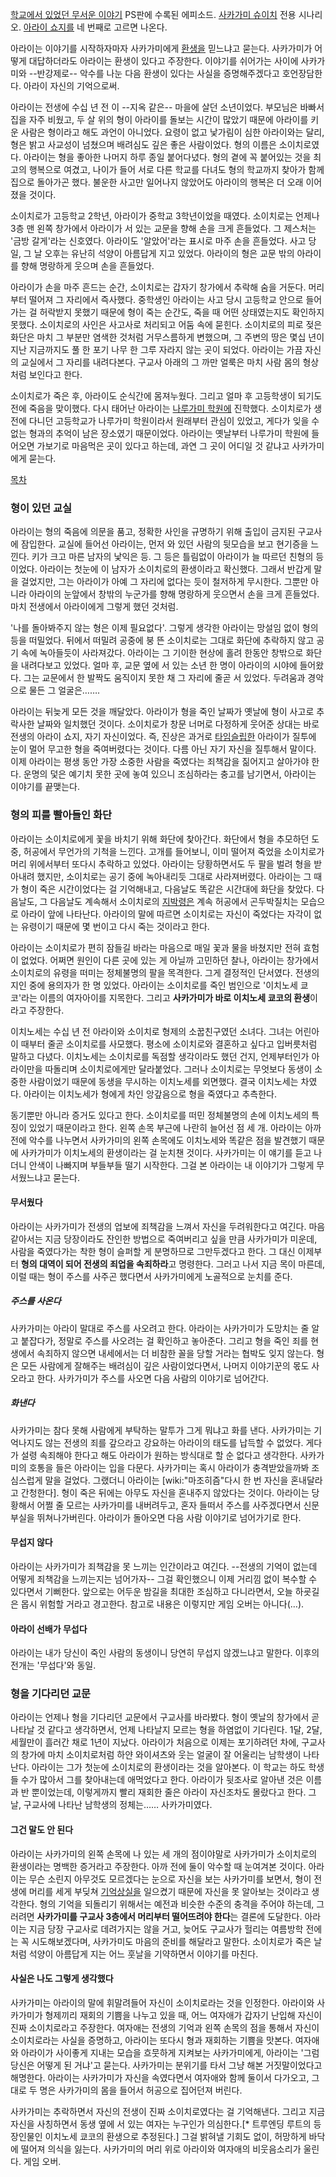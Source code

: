 [[학교에서 있었던 무서운 이야기]] PS판에 수록된 에피소드. [[사카가미 슈이치]] 전용 시나리오. [[아라이 쇼지]]를 네 번째로 고르면 나온다.

아라이는 이야기를 시작하자마자 사카가미에게 [[환생]]을 믿느냐고 묻는다. 사카가미가 어떻게 대답하더라도 아라이는 환생이  있다고 주장한다. 이야기를 쉬어가는 사이에 사카가미와 --반강제로-- 악수를 나눈 다음 환생이 있다는 사실을 증명해주겠다고 호언장담한다. 아라이 자신의 기억으로써.

아라이는 전생에 수십 년 전 이 --지옥 같은-- 마을에 살던 소년이었다. 부모님은 바빠서 집을 자주 비웠고, 두 살 위의 형이 아라이를 돌보는 시간이 많았기 때문에 아라이를 키운 사람은 형이라고 해도 과언이 아니었다. 요령이 없고 낯가림이 심한 아라이와는 달리, 형은 밝고 사교성이 넘쳤으며 배려심도 깊은 좋은 사람이었다. 형의 이름은 소이치로였다. 아라이는 형을 좋아한 나머지 하루 종일 붙어다녔다. 형의 곁에 꼭 붙어있는 것을 최고의 행복으로 여겼고, 나이가 들어 서로 다른 학교를 다녀도 형의 학교까지 찾아가 함께 집으로 돌아가곤 했다. 불운한 사고만 일어나지 않았어도 아라이의 행복은 더 오래 이어졌을 것이다.

소이치로가 고등학교 2학년, 아라이가 중학교 3학년이었을 때였다. 소이치로는 언제나 3층 맨 왼쪽 창가에서 아라이가 서 있는 교문을 향해 손을 크게 흔들었다. 그 제스처는 '금방 갈게'라는 신호였다. 아라이도 '알았어'라는 표시로 마주 손을 흔들었다. 사고 당일, 그 날 오후는 유난히 석양이 아름답게 지고 있었다. 아라이의 형은 교문 밖의 아라이를 향해 명랑하게 웃으며 손을 흔들었다.

아라이가 손을 마주 흔드는 순간, 소이치로는 갑자기 창가에서 추락해 숨을 거둔다. 머리부터 떨어져 그 자리에서 즉사했다. 중학생인 아라이는 사고 당시 고등학교 안으로 들어가는 걸 허락받지 못했기 때문에 형이 죽는 순간도, 죽을 때 어떤 상태였는지도 확인하지 못했다. 소이치로의 사인은 사고사로 처리되고 어둠 속에 묻힌다. 소이치로의 피로 젖은 화단은 마치 그 부분만 염색한 것처럼 거무스름하게 변했으며, 그 주변의 땅은 몇십 년이 지난 지금까지도 풀 한 포기 나무 한 그루 자라지 않는 곳이 되었다. 아라이는 가끔 자신의 교실에서 그 자리를 내려다본다. 구교사 아래의 그 까만 얼룩은 마치 사람 몸의 형상처럼 보인다고 한다.

소이치로가 죽은 후, 아라이도 순식간에 몸져누웠다. 그리고 얼마 후 고등학생이 되기도 전에 죽음을 맞이했다. 다시 태어난 아라이는 [[나루가미 학원]]에 진학했다. 소이치로가 생전에 다니던 고등학교가 나루가미 학원이라서 원래부터 관심이 있었고, 게다가 잊을 수 없는 형과의 추억이 남은 장소였기 때문이었다. 아라이는 옛날부터 나루가미 학원에 들어오면 가보기로 마음먹은 곳이 있다고 하는데, 과연 그 곳이 어디일 것 같냐고 사카가미에게 묻는다.


[[목차]]
=== 형이 있던 교실 ===
아라이는 형의 죽음에 의문을 품고, 정확한 사인을 규명하기 위해 출입이 금지된 구교사에 잠입한다. 교실에 들어선 아라이는, 먼저 와 있던 사람의 뒷모습을 보고 현기증을 느낀다. 키가 크고 마른 남자의 낯익은 등. 그 등은 틀림없이 아라이가 늘 따르던 친형의 등이었다. 아라이는 첫눈에 이 남자가 소이치로의 환생이라고 확신했다. 그래서 반갑게 말을 걸었지만, 그는 아라이가 아예 그 자리에 없다는 듯이 철저하게 무시한다. 그뿐만 아니라 아라이의 눈앞에서 창밖의 누군가를 향해 명랑하게 웃으면서 손을 크게 흔들었다. 마치 전생에서 아라이에게 그렇게 했던 것처럼.

'나를 돌아봐주지 않는 형은 이제 필요없다'. 그렇게 생각한 아라이는 망설임 없이 형의 등을 떠밀었다. 뒤에서 떠밀려 공중에 붕 뜬 소이치로는 그대로 화단에 추락하지 않고 공기 속에 녹아들듯이 사라져갔다. 아라이는 그 기이한 현상에 홀려 한동안 창밖으로 화단을 내려다보고 있었다. 얼마 후, 교문 옆에 서 있는 소년 한 명이 아라이의 시야에 들어왔다. 그는 교문에서 한 발짝도 움직이지 못한 채 그 자리에 줄곧 서 있었다. 두려움과 경악으로 물든 그 얼굴은…….

아라이는 뒤늦게 모든 것을 깨달았다. 아라이가 형을 죽인 날짜가 옛날에 형이 사고로 추락사한 날짜와 일치했던 것이다. 소이치로가 창문 너머로 다정하게 웃어준 상대는 바로 전생의 아라이 쇼지, 자기 자신이었다. 즉, 진상은 과거로 [[타임슬립]]한 아라이가 질투에 눈이 멀어 무고한 형을 죽여버렸다는 것이다. 다름 아닌 자기 자신을 질투해서 말이다. 이제 아라이는 평생 동안 가장 소중한 사람을 죽였다는 죄책감을 짊어지고 살아가야 한다. 운명의 덫은 예기치 못한 곳에 놓여 있으니 조심하라는 충고를 남기면서, 아라이는 이야기를 끝맺는다.


=== 형의 피를 빨아들인 화단 ===
아라이는 소이치로에게 꽃을 바치기 위해 화단에 찾아간다. 화단에서 형을 추모하던 도중, 허공에서 무언가의 기척을 느낀다. 고개를 들어보니, 이미 떨어져 죽었을 소이치로가 머리 위에서부터 또다시 추락하고 있었다. 아라이는 당황하면서도 두 팔을 벌려 형을 받아내려 했지만, 소이치로는 공기 중에 녹아내리듯 그대로 사라져버렸다. 아라이는 그 때가 형이 죽은 시간이었다는 걸 기억해내고, 다음날도 똑같은 시간대에 화단을 찾았다. 다음날도, 그 다음날도 계속해서 소이치로의 [[지박령]]은 계속 허공에서 곤두박질치는 모습으로 아라이 앞에 나타난다. 아라이의 말에 따르면 소이치로는 자신이 죽었다는 자각이 없는 유령이기 때문에 몇 번이고 다시 죽는 것이라고 한다.

아라이는 소이치로가 편히 잠들길 바라는 마음으로 매일 꽃과 물을 바쳤지만 전혀 효험이 없었다. 어쩌면 원인이 다른 곳에 있는 게 아닐까 고민하던 찰나, 아라이는 창가에서 소이치로의 유령을 떠미는 정체불명의 팔을 목격한다. 그게 결정적인 단서였다. 전생의 지인 중에 용의자가 한 명 있었다. 아라이는 소이치로를 죽인 범인으로 '이치노세 쿄코'라는 이름의 여자아이를 지목한다. 그리고 '''사카가미가 바로 이치노세 쿄코의 환생'''이라고 주장한다.

이치노세는 수십 년 전 아라이와 소이치로 형제의 소꿉친구였던 소녀다. 그녀는 어린아이 때부터 줄곧 소이치로를 사모했다. 평소에 소이치로와 결혼하고 싶다고 입버릇처럼 말하고 다녔다. 이치노세는 소이치로를 독점할 생각이라도 했던 건지, 언제부터인가 아라이만을 따돌리며 소이치로에게만 달라붙었다. 그러나 소이치로는 무엇보다 동생이 소중한 사람이었기 때문에 동생을 무시하는 이치노세를 외면했다. 결국 이치노세는 차였다. 아라이는 이치노세가 형에게 차인 앙갚음으로 형을 죽였다고 추측한다.

동기뿐만 아니라 증거도 있다고 한다. 소이치로를 떠민 정체불명의 손에 이치노세의 특징이 있었기 때문이라고 한다. 왼쪽 손목 부근에 나란히 늘어선 점 세 개. 아라이는 아까 전에 악수를 나누면서 사카가미의 왼쪽 손목에도 이치노세와 똑같은 점을 발견했기 때문에 사카가미가 이치노세의 환생이라는 걸 눈치챈 것이다. 사카가미는 이 얘기를 듣고 나더니 안색이 나빠지며 부들부들 떨기 시작한다. 그걸 본 아라이는 내 이야기가 그렇게 무서웠느냐고 묻는다.

==== 무서웠다 ====
아라이는 사카가미가 전생의 업보에 죄책감을 느껴서 자신을 두려워한다고 여긴다. 마음 같아서는 지금 당장이라도 잔인한 방법으로 죽여버리고 싶을 만큼 사카가미가 미운데, 사람을 죽였다가는 착한 형이 슬퍼할 게 분명하므로 그만두겠다고 한다. 그 대신 이제부터 '''형의 대역이 되어 전생의 죄업을 속죄하라'''고 명령한다.
그러고 나서 지금 목이 마른데, 이럴 때는 형이 주스를 사주곤 했다면서 사카가미에게 노골적으로 눈치를 준다.

===== 주스를 사온다 =====
사카가미는 아라이 말대로 주스를 사오려고 한다. 아라이는 사카가미가 도망치는 줄 알고 붙잡다가, 정말로 주스를 사오려는 걸 확인하고 놓아준다. 그리고 형을 죽인 죄를 현생에서 속죄하지 않으면 내세에서는 더 비참한 꼴을 당할 거라는 협박도 잊지 않는다.
형은 모든 사람에게 잘해주는 배려심이 깊은 사람이었다면서, 나머지 이야기꾼의 몫도 사오라고 한다. 사카가미가 주스를 사오면 다음 사람의 이야기로 넘어간다.

===== 화낸다 =====
사카가미는 참다 못해 사람에게 부탁하는 말투가 그게 뭐냐고 화를 낸다. 사카가미는 기억나지도 않는 전생의 죄를 갚으라고 강요하는 아라이의 태도를 납득할 수 없었다. 게다가 설령 속죄해야 한다고 해도 아라이가 원하는 방식대로 할 순 없다고 생각한다.
사카가미의 호통을 들은 아라이는 입을 다문다. 사카가미는 혹시 아라이가 충격받았을까봐 조심스럽게 말을 걸었다. 그랬더니 아라이는 [wiki:"마조히즘"다시 한 번 자신을 혼내달라고 간청한다]. 형이 죽은 뒤에는 아무도 자신을 혼내주지 않았다는 것이다. 아라이는 당황해서 어쩔 줄 모르는 사카가미를 내버려두고, 혼자 들떠서 주스를 사주겠다면서 신문부실을 뛰쳐나가버린다. 아라이가 돌아오면 다음 사람 이야기로 넘어가기로 한다.

==== 무섭지 않다 ====
아라이는 사카가미가 죄책감을 못 느끼는 인간이라고 여긴다. --전생의 기억이 없는데 어떻게 죄책감을 느끼는지는 넘어가자-- 그걸 확인했으니 이제 거리낌 없이 복수할 수 있다면서 기뻐한다. 앞으로는 어두운 밤길을 최대한 조심하고 다니라면서, 오늘 하굣길은 몹시 위험할 거라고 경고한다. 참고로 내용은 이렇지만 게임 오버는 아니다(…).

==== 아라이 선배가 무섭다 ====
아라이는 내가 당신이 죽인 사람의 동생이니 당연히 무섭지 않겠느냐고 말한다. 이후의 전개는 '무섭다'와 동일.


=== 형을 기다리던 교문 ===
아라이는 언제나 형을 기다리던 교문에서 구교사를 바라봤다. 형이 옛날의 창가에서 곧 나타날 것 같다고 생각하면서, 언제 나타날지 모르는 형을 하염없이 기다린다. 1달, 2달, 세월만이 흘러간 채로 1년이 지났다. 아라이가 처음으로 이제는 포기하려던 차에, 구교사의 창가에 마치 소이치로처럼 하얀 와이셔츠와 웃는 얼굴이 잘 어울리는 남학생이 나타난다. 아라이는 그가 첫눈에 소이치로의 환생이라는 것을 알아본다. 이 학교는 하도 학생들 수가 많아서 그를 찾아내는데 애먹었다고 한다. 아라이가 뒷조사로 알아낸 것은 이름과 반 뿐이었는데, 이렇게까지 빨리 재회한 줄은 아라이 자신조차도 몰랐다고 한다. 
그 날, 구교사에 나타난 남학생의 정체는…… 사카가미였다.

==== 그건 말도 안 된다 ====
아라이는 사카가미의 왼쪽 손목에 나 있는 세 개의 점이야말로 사카가미가 소이치로의 환생이라는 명백한 증거라고 주장한다. 아까 전에 둘이 악수할 때 눈여겨본 것이다. 아라이는 무슨 소린지 아무것도 모르겠다는 눈으로 자신을 보는 사카가미를 보면서, 형이 전생에 머리를 세게 부딪쳐 [[기억상실]]을 일으켰기 때문에 자신을 못 알아보는 것이라고 생각한다. 형의 기억을 되돌리기 위해서는 예전과 비슷한 수준의 충격을 주어야 하는데, 그러려면 '''사카가미를 구교사 3층에서 머리부터 떨어뜨려야 한다'''는 결론에 도달한다. 아라이는 지금 당장 구교사로 데려가지는 않을 거고, 늦어도 구교사가 헐리는 여름방학 전에는 꼭 시도해보겠다며, 사카가미도 마음의 준비를 해달라고 말한다. 소이치로가 죽은 날처럼 석양이 아름답게 지는 어느 훗날을 기약하면서 이야기를 마친다.

==== 사실은 나도 그렇게 생각했다 ====
사카가미는 아라이의 말에 휘말려들어 자신이 소이치로라는 것을 인정한다. 아라이와 사카가미가 형제끼리 재회의 기쁨을 나누고 있을 때, 어느 여자애가 갑자기 난입해 자신이 진짜 소이치로라고 주장한다. 여자애는 전생의 기억과 왼쪽 손목의 점을 통해서 자신이 소이치로라는 사실을 증명하고, 아라이는 또다시 형과 재회하는 기쁨을 맛본다. 여자애와 아라이가 사이좋게 지내는 모습을 흐뭇하게 지켜보는 사카가미에게, 아라이는 '그럼 당신은 어떻게 된 거냐'고 묻는다. 사카가미는 분위기를 타서 그냥 해본 거짓말이었다고 해명한다. 아라이는 사카가미가 자신을 속였다면서 여자애와 함께 둘이서 다가오고, 그대로 두 명은 사카가미의 몸을 들어서 허공으로 집어던져 버린다.

사카가미는 추락하면서 자신의 전생이 진짜 소이치로였다는 걸 기억해낸다. 그리고 지금 자신을 사칭하면서 동생 옆에 서 있는 여자는 누구인가 의심한다.[* 트루엔딩 루트의 등장인물인 이치노세 쿄코의 환생으로 추정된다.] 그걸 밝혀낼 기회도 없이, 허망하게 바닥에 떨어져 의식을 잃는다. 사카가미의 머리 위로 아라이와 여자애의 비웃음소리가 울린다. 게임 오버.

